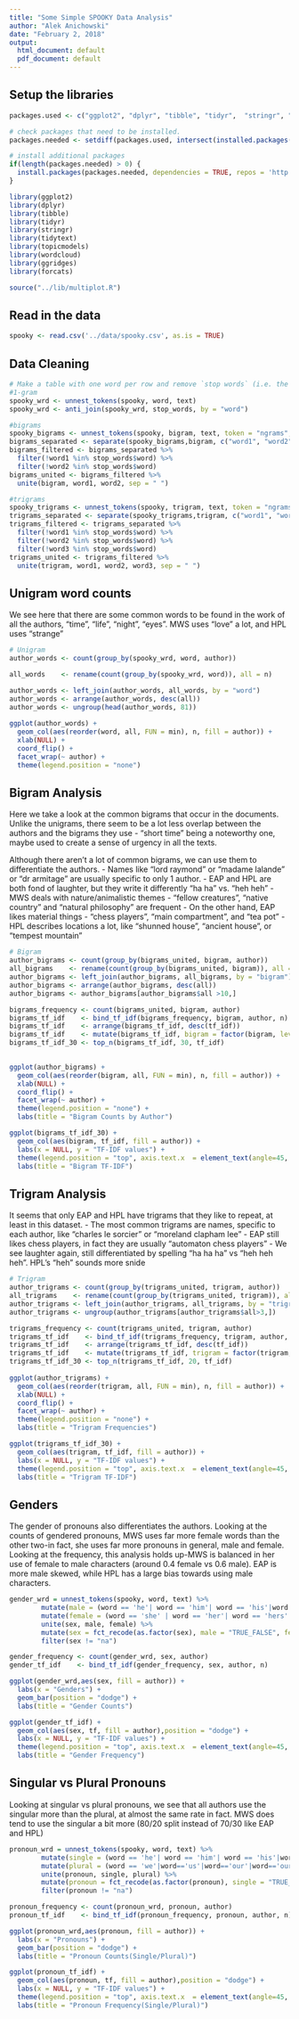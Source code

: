 ```yaml
---
title: "Some Simple SPOOKY Data Analysis"
author: "Alek Anichowski"
date: "February 2, 2018"
output:
  html_document: default
  pdf_document: default
---
```


## Setup the libraries

```r
packages.used <- c("ggplot2", "dplyr", "tibble", "tidyr",  "stringr", "tidytext", "topicmodels", "wordcloud", "ggridges","forcats")

# check packages that need to be installed.
packages.needed <- setdiff(packages.used, intersect(installed.packages()[,1], packages.used))

# install additional packages
if(length(packages.needed) > 0) {
  install.packages(packages.needed, dependencies = TRUE, repos = 'http://cran.us.r-project.org')
}

library(ggplot2)
library(dplyr)
library(tibble)
library(tidyr)
library(stringr)
library(tidytext)
library(topicmodels)
library(wordcloud)
library(ggridges)
library(forcats)

source("../lib/multiplot.R")
```

## Read in the data

```r
spooky <- read.csv('../data/spooky.csv', as.is = TRUE)
```

## Data Cleaning

```r
# Make a table with one word per row and remove `stop words` (i.e. the common words).
#1-gram
spooky_wrd <- unnest_tokens(spooky, word, text)
spooky_wrd <- anti_join(spooky_wrd, stop_words, by = "word")

#bigrams
spooky_bigrams <- unnest_tokens(spooky, bigram, text, token = "ngrams", n = 2)
bigrams_separated <- separate(spooky_bigrams,bigram, c("word1", "word2"), sep = " ")
bigrams_filtered <- bigrams_separated %>%
  filter(!word1 %in% stop_words$word) %>%
  filter(!word2 %in% stop_words$word)
bigrams_united <- bigrams_filtered %>%
  unite(bigram, word1, word2, sep = " ")

#trigrams
spooky_trigrams <- unnest_tokens(spooky, trigram, text, token = "ngrams", n = 3)
trigrams_separated <- separate(spooky_trigrams,trigram, c("word1", "word2", "word3"), sep = " ")
trigrams_filtered <- trigrams_separated %>%
  filter(!word1 %in% stop_words$word) %>%
  filter(!word2 %in% stop_words$word) %>%
  filter(!word3 %in% stop_words$word)
trigrams_united <- trigrams_filtered %>%
  unite(trigram, word1, word2, word3, sep = " ")
```

## Unigram word counts

We see here that there are some common words to be found in the work of all the authors, "time", "life", "night", "eyes". MWS uses "love" a lot, and HPL uses "strange"

```r
# Unigram
author_words <- count(group_by(spooky_wrd, word, author))

all_words    <- rename(count(group_by(spooky_wrd, word)), all = n)

author_words <- left_join(author_words, all_words, by = "word")
author_words <- arrange(author_words, desc(all))
author_words <- ungroup(head(author_words, 81))
  
ggplot(author_words) +
  geom_col(aes(reorder(word, all, FUN = min), n, fill = author)) +
  xlab(NULL) +
  coord_flip() +
  facet_wrap(~ author) +
  theme(legend.position = "none")
```

## Bigram Analysis

Here we take a look at the common bigrams that occur in the documents. Unlike the unigrams, there seem to be a lot less overlap between the authors and the bigrams they use - "short time" being a noteworthy one, maybe used to create a sense of urgency in all the texts. 

Although there aren't a lot of common bigrams, we can use them to differentiate the authors. 
  - Names like "lord raymond" or "madame lalande" or "dr armitage" are usually specific to only 1 author. 
  - EAP and HPL are both fond of laughter, but they write it differently "ha ha" vs. "heh heh"
  - MWS deals with nature/animalistic themes - "fellow creatures", "native country" and "natural philosophy" are frequent 
  - On the other hand, EAP likes material things - "chess players", "main compartment", and "tea pot"
  - HPL describes locations a lot, like "shunned house", "ancient house", or "tempest mountain"

```r
# Bigram
author_bigrams <- count(group_by(bigrams_united, bigram, author))
all_bigrams    <- rename(count(group_by(bigrams_united, bigram)), all = n)
author_bigrams <- left_join(author_bigrams, all_bigrams, by = "bigram")
author_bigrams <- arrange(author_bigrams, desc(all))
author_bigrams <- author_bigrams[author_bigrams$all >10,]

bigrams_frequency <- count(bigrams_united, bigram, author)
bigrams_tf_idf    <- bind_tf_idf(bigrams_frequency, bigram, author, n)
bigrams_tf_idf    <- arrange(bigrams_tf_idf, desc(tf_idf))
bigrams_tf_idf    <- mutate(bigrams_tf_idf, bigram = factor(bigram, levels = rev(unique(bigram))))
bigrams_tf_idf_30 <- top_n(bigrams_tf_idf, 30, tf_idf)

  
ggplot(author_bigrams) +
  geom_col(aes(reorder(bigram, all, FUN = min), n, fill = author)) +
  xlab(NULL) +
  coord_flip() +
  facet_wrap(~ author) +
  theme(legend.position = "none") +
  labs(title = "Bigram Counts by Author")

ggplot(bigrams_tf_idf_30) +
  geom_col(aes(bigram, tf_idf, fill = author)) +
  labs(x = NULL, y = "TF-IDF values") +
  theme(legend.position = "top", axis.text.x  = element_text(angle=45, hjust=1, vjust=0.9)) +
  labs(title = "Bigram TF-IDF")
```
## Trigram Analysis

It seems that only EAP and HPL have trigrams that they like to repeat, at least in this dataset.
  - The most common trigrams are names, specific to each author, like "charles le sorcier" or "moreland clapham lee"
  - EAP still likes chess players, in fact they are usually "automaton chess players"
  - We see laughter again, still differentiated by spelling "ha ha ha" vs "heh heh heh". HPL's "heh" sounds more snide
  
```r
# Trigram
author_trigrams <- count(group_by(trigrams_united, trigram, author))
all_trigrams    <- rename(count(group_by(trigrams_united, trigram)), all = n)
author_trigrams <- left_join(author_trigrams, all_trigrams, by = "trigram")
author_trigrams <- ungroup(author_trigrams[author_trigrams$all>3,])

trigrams_frequency <- count(trigrams_united, trigram, author)
trigrams_tf_idf    <- bind_tf_idf(trigrams_frequency, trigram, author, n)
trigrams_tf_idf    <- arrange(trigrams_tf_idf, desc(tf_idf))
trigrams_tf_idf    <- mutate(trigrams_tf_idf, trigram = factor(trigram, levels = rev(unique(trigram))))
trigrams_tf_idf_30 <- top_n(trigrams_tf_idf, 20, tf_idf)
  
ggplot(author_trigrams) +
  geom_col(aes(reorder(trigram, all, FUN = min), n, fill = author)) +
  xlab(NULL) +
  coord_flip() +
  facet_wrap(~ author) +
  theme(legend.position = "none") +
  labs(title = "Trigram Frequencies")

ggplot(trigrams_tf_idf_30) +
  geom_col(aes(trigram, tf_idf, fill = author)) +
  labs(x = NULL, y = "TF-IDF values") +
  theme(legend.position = "top", axis.text.x  = element_text(angle=45, hjust=1, vjust=0.9)) +
  labs(title = "Trigram TF-IDF")
```

## Genders

The gender of pronouns also differentiates the authors. Looking at the counts of gendered pronouns, MWS uses far more female words than the other two-in fact, she uses far more pronouns in general, male and female. Looking at the frequency, this analysis holds up-MWS is balanced in her use of female to male characters (around 0.4 female vs 0.6 male). EAP is more male skewed, while HPL has a large bias towards using male characters.

```r

gender_wrd = unnest_tokens(spooky, word, text) %>%
        mutate(male = (word == 'he'| word == 'him'| word == 'his'|word =='man' |word == 'gentleman'|word == 'boy')) %>%
        mutate(female = (word == 'she' | word == 'her'| word == 'hers'|word =='woman'|word == 'lady'|word == 'girl')) %>%
        unite(sex, male, female) %>%
        mutate(sex = fct_recode(as.factor(sex), male = "TRUE_FALSE", female = "FALSE_TRUE", na = "FALSE_FALSE")) %>% 
        filter(sex != "na")

gender_frequency <- count(gender_wrd, sex, author)
gender_tf_idf    <- bind_tf_idf(gender_frequency, sex, author, n)

ggplot(gender_wrd,aes(sex, fill = author)) +
  labs(x = "Genders") +
  geom_bar(position = "dodge") +
  labs(title = "Gender Counts")

ggplot(gender_tf_idf) +
  geom_col(aes(sex, tf, fill = author),position = "dodge") +
  labs(x = NULL, y = "TF-IDF values") +
  theme(legend.position = "top", axis.text.x  = element_text(angle=45, hjust=1, vjust=0.9)) +
  labs(title = "Gender Frequency")

```

## Singular vs Plural Pronouns

Looking at singular vs plural pronouns, we see that all authors use the singular more than the plural, at almost the same rate in fact. MWS does tend to use the singular a bit more (80/20 split instead of 70/30 like EAP and HPL)

```r
pronoun_wrd = unnest_tokens(spooky, word, text) %>%
        mutate(single = (word == 'he'| word == 'him'| word == 'his'|word =='she' |word == 'her'|word == 'hers' |word =='I'|word =='me'|word =='my'|word=='mine')) %>%
        mutate(plural = (word == 'we'|word=='us'|word=='our'|word=='ours'|word=='they'|word=='them'|word=='their'|word=='theirs')) %>%
        unite(pronoun, single, plural) %>%
        mutate(pronoun = fct_recode(as.factor(pronoun), single = "TRUE_FALSE", plural = "FALSE_TRUE", na = "FALSE_FALSE")) %>% 
        filter(pronoun != "na")

pronoun_frequency <- count(pronoun_wrd, pronoun, author)
pronoun_tf_idf    <- bind_tf_idf(pronoun_frequency, pronoun, author, n)

ggplot(pronoun_wrd,aes(pronoun, fill = author)) +
  labs(x = "Pronouns") +
  geom_bar(position = "dodge") +
  labs(title = "Pronoun Counts(Single/Plural)")

ggplot(pronoun_tf_idf) +
  geom_col(aes(pronoun, tf, fill = author),position = "dodge") +
  labs(x = NULL, y = "TF-IDF values") +
  theme(legend.position = "top", axis.text.x  = element_text(angle=45, hjust=1, vjust=0.9)) +
  labs(title = "Pronoun Frequency(Single/Plural)")
```